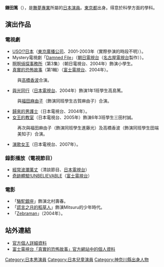 {{藝人
| 類型 = 男演員
| 圖片 = 
| 原名 = {{lang|ja|鎌田 篤}}
| 國籍 = [[日本|日本]]
| 出生日期 = 1993年1月15日
| 出生地點 = 日本[[東京都|東京都]]
| 官方網站 = {{Official|http://www.maimu.com/html/talents/tokyo/kamataatsushi.html}}
}}
{{Japanese|japanese=鎌田 篤|kana=かまた あつし|romaji=Kamata Atsushi}}
'''鎌田篤'''（{{bd|1993年|1月15日|catIdx=Kamata, Atsushi}}），是[[舞夢專業|舞夢專業]]所屬的[[日本|日本]][[演員|演員]]。[[東京都|東京都]]出身。得意於科學方面的學科。

==演出作品==
===電視劇===
* [[USO!?日本|USO!?日本]]（[[東京廣播公司|東京廣播公司]]、2001-2003年（實際參演的時段不明））。
* Mystery電視劇「[[Damned_File|Damned File]]」（[[朝日電視台|朝日電視台]]（[[名古屋電視台|名古屋電視台]]製作））。
* [[啊啊偵探事務所|啊啊偵探事務所]]（第3集）（朝日電視台、2004年）飾演小學生。
* [[真實的恐怖故事|真實的恐怖故事]]（第1輯）（[[富士電視台|富士電視台]]、2004年）。
:與[[高橋香波|高橋香波]]合演。
* [[與光同行|與光同行]]（[[日本電視台|日本電視台]]、2004年）飾演1年1班學生高島篤。
:與[[福田麻由子|福田麻由子]]（飾演同班學生古賀麻由子）合演。
* [[男護士|歸來的男護士]]（日本電視台、2004年）。
* [[女王的教室|女王的教室]]（日本電視台、2005年）飾演6年3班學生三田村誠。
:再次與福田麻由子（飾演同班學生進藤光）及高橋香波（飾演同班學生田端美知子）合演。
* [[演歌女王|演歌女王]]（日本電視台、2007年）。

===錄影播放（電視節目）===
* [[經常波瀾萬丈|經常波瀾萬丈]]（清談節目、[[日本電視台|日本電視台]]）
* [[奇跡體驗!UNBELIEVABLE|奇跡體驗!UNBELIEVABLE]]（[[富士電視台|富士電視台]]）

===電影===
* 「[[駱駝銀座|駱駝銀座]]」飾演北村壽春。
* 「[[謊言之月的稻草人|謊言之月的稻草人]]」飾演Mitsuru的少年時代。
* 「[[Zebraman|Zebraman]]」（2004年）。

==站外連結==
* [https://web.archive.org/web/20070313182141/http://www.maimu.com/html/talents/tokyo/kamataatsushi.html 官方個人詳細資料]
* [http://www.fujitv.co.jp/honkowa/member/07.html 富士電視台「真實的恐怖故事」官方網站中的個人資料]

{{Japan-enter-bio-stub}}

{{DEFAULTSORT:Kamata, Atsushi}}
[[Category:日本男演員|Category:日本男演員]]
[[Category:日本兒童演員|Category:日本兒童演員]]
[[Category:神奈川縣出身人物|Category:神奈川縣出身人物]]